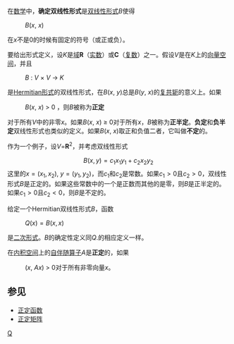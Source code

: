 {{unreferenced|time=2013-01-28T00:00:00+00:00}}
在[[数学|数学]]中，'''确定双线性形式'''是[[双线性形式|双线性形式]]''B''使得

:''B''(''x'', ''x'')

在''x''不是0的时候有固定的符号（或正或负）。

要给出形式定义，设''K''是[[域_(数学)|域]]'''R'''（[[实数|实数]]）或'''C'''（[[复数_(数学)|复数]]）之一。假设''V''是在''K''上的[[向量空间|向量空间]]，并且 

:''B'' : ''V'' × ''V'' → ''K'' 

是[[Hermitian形式|Hermitian形式]]的双线性形式，在''B''(''x'', ''y'')总是''B''(''y'', ''x'')的[[复共轭|复共轭]]的意义上。如果 

:''B''(''x'', ''x'') > 0 ，则''B''被称为'''正定'''

对于所有''V''中的非零''x''。如果''B''(''x'', ''x'') ≥ 0对于所有''x''，''B''被称为'''正半定'''。'''负定'''和'''负半定'''双线性形式也类似的定义。如果''B''(''x'', ''x'')取正和负值二者，它叫做'''不定'''的。

作为一个例子，设''V''='''R'''<sup>2</sup>，并考虑双线性形式
:<math>B(x, y)=c_1x_1y_1+c_2x_2y_2</math>
这里的<math>x=(x_1, x_2)</math>, <math>y=(y_1, y_2)</math>，而<math>c_1</math>和<math>c_2</math>是常数。如果<math>c_1>0</math>且<math>c_2>0</math>，双线性形式<math>B</math>是正定的。如果这些常数中的一个是正数而其他的是零，则<math>B</math>是正半定的。如果<math>c_1>0</math>且<math>c_2<0</math>，则<math>B</math>是不定的。

给定一个Hermitian双线性形式<math>B</math>，函数 

: <math>Q(x)=B(x, x)</math>

是[[二次形式|二次形式]]。<math>B</math>的确定性定义同<math>Q.</math>的相应定义一样。

在[[内积空间|内积空间]]上的[[自伴随算子|自伴随算子]]''A''是'''正定'''的，如果 

:(''x'', ''Ax'') > 0对于所有非零向量''x''。

==参见==
*[[正定函数|正定函数]]
*[[正定矩阵|正定矩阵]]

[[Category:双线性形式|Q]]